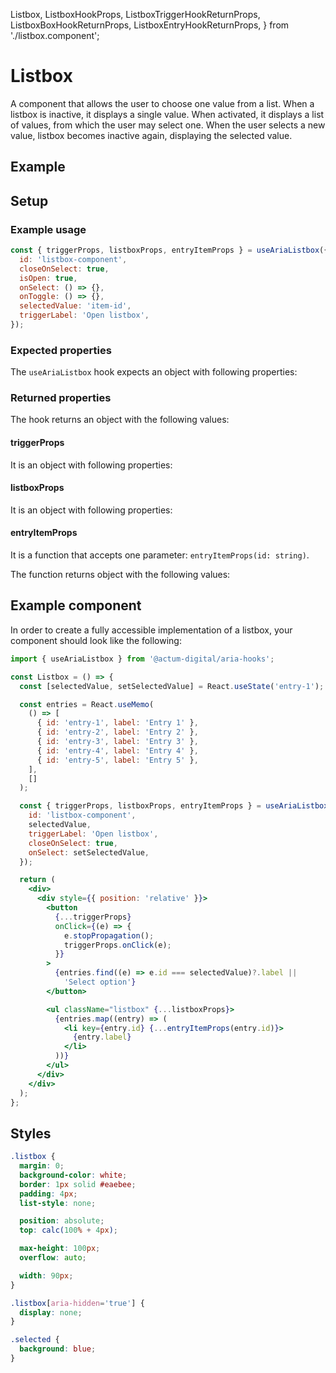   Listbox,
  ListboxHookProps,
  ListboxTriggerHookReturnProps,
  ListboxBoxHookReturnProps,
  ListboxEntryHookReturnProps,
} from './listbox.component';

<Meta title="Aria Component/Listbox" />

# Listbox

A component that allows the user to choose one value from a list. When a listbox is inactive, it displays a single value. When activated, it displays a list of values, from which the user may select one. When the user selects a new value, listbox becomes inactive again, displaying the selected value.

## Example

<Canvas>
  <Listbox />
</Canvas>

## Setup

### Example usage

```js
const { triggerProps, listboxProps, entryItemProps } = useAriaListbox({
  id: 'listbox-component',
  closeOnSelect: true,
  isOpen: true,
  onSelect: () => {},
  onToggle: () => {},
  selectedValue: 'item-id',
  triggerLabel: 'Open listbox',
});
```

### Expected properties

The `useAriaListbox` hook expects an object with following properties:

<ArgsTable of={ListboxHookProps} sort="requiredFirst" />

### Returned properties

The hook returns an object with the following values:

#### triggerProps

It is an object with following properties:

<ArgsTable of={ListboxTriggerHookReturnProps} />

#### listboxProps

It is an object with following properties:

<ArgsTable of={ListboxBoxHookReturnProps} />

#### entryItemProps

It is a function that accepts one parameter: `entryItemProps(id: string)`.

The function returns object with the following values:

<ArgsTable of={ListboxEntryHookReturnProps} />

## Example component

In order to create a fully accessible implementation of a listbox, your component should look like the following:

```jsx
import { useAriaListbox } from '@actum-digital/aria-hooks';

const Listbox = () => {
  const [selectedValue, setSelectedValue] = React.useState('entry-1');

  const entries = React.useMemo(
    () => [
      { id: 'entry-1', label: 'Entry 1' },
      { id: 'entry-2', label: 'Entry 2' },
      { id: 'entry-3', label: 'Entry 3' },
      { id: 'entry-4', label: 'Entry 4' },
      { id: 'entry-5', label: 'Entry 5' },
    ],
    []
  );

  const { triggerProps, listboxProps, entryItemProps } = useAriaListbox({
    id: 'listbox-component',
    selectedValue,
    triggerLabel: 'Open listbox',
    closeOnSelect: true,
    onSelect: setSelectedValue,
  });

  return (
    <div>
      <div style={{ position: 'relative' }}>
        <button
          {...triggerProps}
          onClick={(e) => {
            e.stopPropagation();
            triggerProps.onClick(e);
          }}
        >
          {entries.find((e) => e.id === selectedValue)?.label ||
            'Select option'}
        </button>

        <ul className="listbox" {...listboxProps}>
          {entries.map((entry) => (
            <li key={entry.id} {...entryItemProps(entry.id)}>
              {entry.label}
            </li>
          ))}
        </ul>
      </div>
    </div>
  );
};
```

## Styles

```css
.listbox {
  margin: 0;
  background-color: white;
  border: 1px solid #eaebee;
  padding: 4px;
  list-style: none;

  position: absolute;
  top: calc(100% + 4px);

  max-height: 100px;
  overflow: auto;

  width: 90px;
}

.listbox[aria-hidden='true'] {
  display: none;
}

.selected {
  background: blue;
}
```
